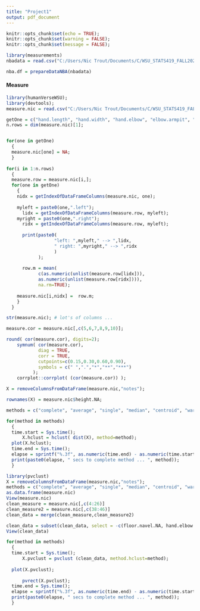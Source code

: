 ```yaml
---
title: "Project1"
output: pdf_document
---
```


```r
knitr::opts_chunk$set(echo = TRUE);
knitr::opts_chunk$set(warning = FALSE);
knitr::opts_chunk$set(message = FALSE);
```

```r
library(measurements)
nbadata = read.csv("C:/Users/Nic Trout/Documents/C/WSU_STATS419_FALL2020/project-measure_nic/nbadata.txt", sep ="\t", header = TRUE);

nba.df = prepareDataNBA(nbadata)
```

#### Measure
```r
library(humanVerseWSU); 
library(devtools);
measure.nic = read.csv("C:/Users/Nic Trout/Documents/C/WSU_STATS419_FALL2020/WEEK-05/mymeasure.xlsx-638a5521dbd68a51c27d3ad83528231f.txt", sep ="|", header = TRUE);

getOne = c("hand.length", "hand.width", "hand.elbow", "elbow.armpit", "arm.reach", "foot.length", "floor.kneepit", "floor.hip", "floor.armpit");
n.rows = dim(measure.nic)[1];


for(one in getOne)
  {
  measure.nic[one] = NA;
  }
  
for(i in 1:n.rows)
  {  
  measure.row = measure.nic[i,];
  for(one in getOne)
    {
    nidx = getIndexOfDataFrameColumns(measure.nic, one);
    
    myleft = paste0(one,".left");
      lidx = getIndexOfDataFrameColumns(measure.row, myleft);
    myright = paste0(one,".right");
      ridx = getIndexOfDataFrameColumns(measure.row, myleft);
    
      print(paste0(
                  "left: ",myleft," --> ",lidx,
                  " right: ",myright," --> ",ridx
                  )
            );
      
      row.m = mean(
            c(as.numeric(unlist(measure.row[lidx])),
            as.numeric(unlist(measure.row[ridx]))),
            na.rm=TRUE);
      
    measure.nic[i,nidx] =  row.m;
    }
  }

str(measure.nic); # lot's of columns ...

```

```r

measure.cor = measure.nic[,c(5,6,7,8,9,10)];

round( cor(measure.cor), digits=2);
    symnum( cor(measure.cor), 
            diag = TRUE,
            corr = TRUE,
            cutpoints=c(0.15,0.30,0.60,0.90), 
            symbols = c(" ",".","*","**","***") 
          ); 
    corrplot::corrplot( (cor(measure.cor)) ); 
```

```r
X = removeColumnsFromDataFrame(measure.nic,"notes");

rownames(X) = measure.nic$height.NA;

methods = c("complete", "average", "single", "median", "centroid", "ward.D", "ward.D2", "mcquitty");

for(method in methods)
  {
  time.start = Sys.time();  
      X.hclust = hclust( dist(X), method=method);
  plot(X.hclust);
  time.end = Sys.time();
  elapse = sprintf("%.3f", as.numeric(time.end) - as.numeric(time.start));
  print(paste0(elapse, " secs to complete method ... ", method));
  }

```

```r
library(pvclust)
X = removeColumnsFromDataFrame(measure.nic,"notes");
methods = c("complete", "average", "single", "median", "centroid", "ward.D", "ward.D2", "mcquitty")
as.data.frame(measure.nic)
View(measure.nic)
clean_measure = measure.nic[,c(4:26)] 
clean_measure2 = measure.nic[,c(38:46)]
clean_data = merge(clean_measure,clean_measure2)

clean_data = subset(clean_data, select = -c(floor.navel.NA, hand.elbow.left, hand.elbow.right) )
View(clean_data)

for(method in methods)
  {
  time.start = Sys.time();
      X.pvclust = pvclust (clean_data, method.hclust=method);
  
  plot(X.pvclust);
  
      pvrect(X.pvclust);
  time.end = Sys.time();
  elapse = sprintf("%.3f", as.numeric(time.end) - as.numeric(time.start));
  print(paste0(elapse, " secs to complete method ... ", method));
  }


```




